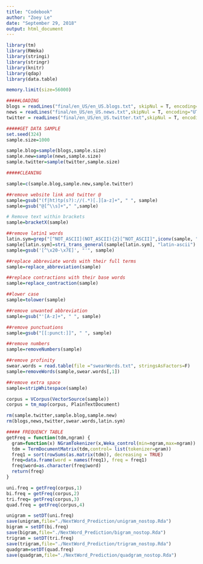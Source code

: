 ---
title: "Codebook"
author: "Zoey Le"
date: "September 29, 2018"
output: html_document
---


```{r echo=TRUE}
library(tm)
library(RWeka)
library(stringi)
library(stringr)
library(knitr)
library(qdap)
library(data.table)

memory.limit(size=56000)

#####LOADING 
blogs = readLines("final/en_US/en_US.blogs.txt", skipNul = T, encoding="UTF-8")
news = readLines("final/en_US/en_US.news.txt",skipNul = T, encoding="UTF-8")
twitter = readLines("final/en_US/en_US.twitter.txt",skipNul = T, encoding="UTF-8")

#####GET DATA SAMPLE
set.seed(324)
sample.size=1000

sample.blog=sample(blogs,sample.size)
sample.new=sample(news,sample.size)
sample.twitter=sample(twitter,sample.size)

#####CLEANING

sample=c(sample.blog,sample.new,sample.twitter)

##remove website link and twitter @
sample=gsub("(f|ht)tp(s?)://(.*)[.][a-z]+", " ", sample)
sample=gsub("@[^\\s]+"," ",sample)

# Remove text within brackets
sample=bracketX(sample)

##remove latin1 words
latin.sym=grep("[^NOT_ASCII](NOT_ASCII){2}[^NOT_ASCII]",iconv(sample, "latin1", "ASCII", sub="NOT_ASCII"))
sample[latin.sym]=stri_trans_general(sample[latin.sym], "latin-ascii")
sample=gsub('[^\x20-\x7E]', "'", sample)

##replace abbreviate words with their full terms
sample=replace_abbreviation(sample)

##replace contractions with their base words
sample=replace_contraction(sample)

##lower case
sample=tolower(sample)

##remove unwanted abbreviation
sample=gsub("'[A-z]+", " ", sample)

##remove punctuations
sample=gsub("[[:punct:]]", " ", sample)

##remove numbers
sample=removeNumbers(sample)

##remove profinity
swear.words = read.table(file ="swearWords.txt", stringsAsFactors=F)
sample=removeWords(sample,swear.words[,1])

##remove extra space
sample=stripWhitespace(sample)

corpus = VCorpus(VectorSource(sample))
corpus = tm_map(corpus, PlainTextDocument)

rm(sample.twitter,sample.blog,sample.new)
rm(blogs,news,twitter,swear.words,latin.sym)

##### FREQUENCY TABLE
getFreq = function(tdm,ngram) {
  gram=function(x) NGramTokenizer(x,Weka_control(min=ngram,max=ngram))
  tdm = TermDocumentMatrix(tdm,control= list(tokenizer=gram))
  freq1 = sort(rowSums(as.matrix(tdm)), decreasing = TRUE)
  freq=data.frame(word = names(freq1), freq = freq1)
  freq$word=as.character(freq$word)
  return(freq)
}

uni.freq = getFreq(corpus,1)
bi.freq = getFreq(corpus,2)
tri.freq= getFreq(corpus,3)
quad.freq = getFreq(corpus,4)

unigram = setDT(uni.freq)
save(unigram,file="./NextWord_Prediction/unigram_nostop.Rda")
bigram = setDT(bi.freq)
save(bigram,file="./NextWord_Prediction/bigram_nostop.Rda")
trigram = setDT(tri.freq)
save(trigram,file="./NextWord_Prediction/trigram_nostop.Rda")
quadgram=setDT(quad.freq)
save(quadgram,file="./NextWord_Prediction/quadgram_nostop.Rda")

```

